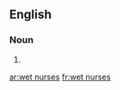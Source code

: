 {{also|wetnurses|wet-nurses}}
==English==

===Noun===
{{head|en|noun plural form}}

# {{plural of|wet nurse|lang=en}}

[[ar:wet nurses]]
[[fr:wet nurses]]